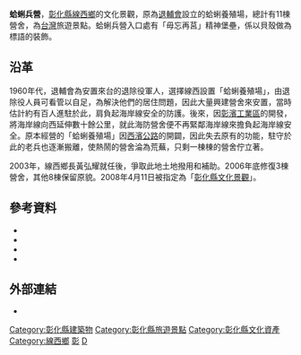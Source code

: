 {{TW monument 
| name = 線西蛤蜊兵營
| image = Xianxi Clam Barracks, Changhua county (Taiwan).jpg
| imagename =
| class = 軍事設施
| level = 文化景觀
| date = 2008年4月11日
| location = 彰化縣線西鄉寓埔村中華路818巷
| coordinates = {{Coord|24.143715|120.449878|display=inline,title|scale:10000}} 
| time = 1960年代
| reg_url = https://nchdb.boch.gov.tw/assets/overview/culturalLandscape/20080411000007
}}
'''蛤蜊兵營'''，[[彰化縣|彰化縣]][[線西鄉|線西鄉]]的文化景觀，原為[[中華民國國軍退除役官兵輔導委員會|退輔會]]設立的蛤蜊養殖場，總計有11棟營舍，為[[台灣|台灣]]旅遊景點。蛤蜊兵營入口處有「毋忘再莒」精神堡壘，係以貝殼做為標語的裝飾。

== 沿革 ==
1960年代，退輔會為安置來台的退除役軍人，選擇線西設置「蛤蜊養殖場」，由退除役人員可看管以自足，為解決他們的居住問題，因此大量興建營舍來安置，當時估計約有百人進駐於此，肩負起海岸線安全的防護。後來，因[[彰濱工業區|彰濱工業區]]的開發，將海岸線向西延伸數十餘公里，就此海防營舍便不再緊鄰海岸線來擔負起海岸線安全。原本經營的「蛤蜊養殖場」因[[台17線|西濱公路]]的開闢，因此失去原有的功能，駐守於此的老兵也逐漸搬離，使熱鬧的營舍淪為荒蕪，只剩一棟棟的營舍佇立著。

2003年，線西鄉長黃弘耀就任後，爭取此地土地撥用和補助。2006年底修復3棟營舍，其他8棟保留原貌。2008年4月11日被指定為「[[彰化縣文化資產列表#文化景觀|彰化縣文化景觀]]」。

==參考資料==
<div class="references-small">
*{{cite news|url=http://www.libertytimes.com.tw/2007/new/dec/6/today-center3.htm|title=線西蛤蜊兵營向歷史建築 叩關|author=蔡文正|publisher=自由時報電子報|accessdate=2011-02-10|language=zh-tw|date=2007-12-06|archive-date=2013-10-09|archive-url=https://web.archive.org/web/20131009050754/http://www.libertytimes.com.tw/2007/new/dec/6/today-center3.htm|dead-url=no}}
*{{cite news|url=http://travel.udn.com/mag/travel/storypage.jsp?f_ART_ID=33113|title=彰化／蛤蜊兵營 賞風車看夕照|author=簡慧珍|publisher=聯合新聞網 旅遊休閒|accessdate=2011-02-10|language=zh-tw|date=2010-02-27|archive-url=https://web.archive.org/web/20100304232949/http://travel.udn.com/mag/travel/storypage.jsp?f_ART_ID=33113|archive-date=2010-03-04|dead-url=yes}}
*{{cite web|url=http://mus.bocach.gov.tw/index.jsp?ind=9&id=104|title=線西蛤蜊兵營|work=古蹟與歷史|publisher=彰化縣古蹟與歷史建築資訊網|accessdate=2011-02-10|language=zh-tw|date=}}{{Dead link|date=2018年6月 |bot=InternetArchiveBot |fix-attempted=no }}
*{{cite news|url=http://tw.nextmedia.com/subapple/article/art_id/31617039/IssueID/20090511|title=彰化 線西 賞風車景觀 探蛤蜊兵營|publisher=蘋果日報|accessdate=2011-02-10|language=zh-tw|date=2009-05-11|archive-url=https://web.archive.org/web/20090627075611/http://tw.nextmedia.com/subapple/article/art_id/31617039/IssueID/20090511|archive-date=2009-06-27|dead-url=yes}}
</div>

==外部連結==
*{{cite web|url=http://mus.bocach.gov.tw/index.jsp?ind=9&id=104|title=認識線西 蛤蜊兵營|publisher=線西鄉公所|accessdate=2011-02-10|language=zh-tw|date=}}{{Dead link|date=2018年6月 |bot=InternetArchiveBot |fix-attempted=no }}

{{彰化縣文化資產}}

[[Category:彰化縣建築物|Category:彰化縣建築物]]
[[Category:彰化縣旅遊景點|Category:彰化縣旅遊景點]]
[[Category:彰化縣文化資產|Category:彰化縣文化資產]]
[[Category:線西鄉|Category:線西鄉]]
[[Category:台灣文化景觀|彰]]
[[Category:中華民國國軍退除役官兵輔導委員會|D]]